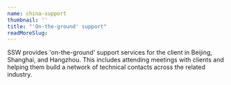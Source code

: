 ```yaml
---
name: china-support
thumbnail: ''
title: "'On-the-ground' support"
readMoreSlug: 
---
```


SSW provides 'on-the-ground' support services for the client in Beijing, Shanghai, and Hangzhou. This includes attending meetings with clients and helping them build a network of technical contacts across the related industry.

